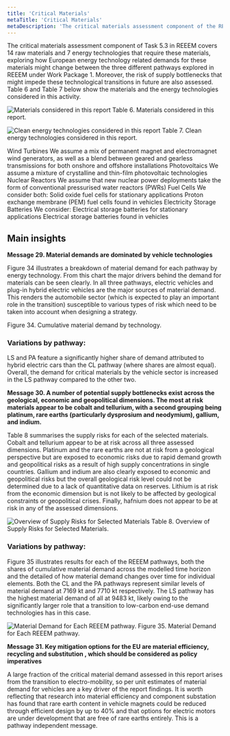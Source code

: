 ```yaml
---
title: 'Critical Materials'
metaTitle: 'Critical Materials'
metaDescription: 'The critical materials assessment component of the REEEM project covers 14 raw materials and 7 energy technologies that require these materials, exploring how European energy technology related demands for these materials might change between the three different pathways explored in REEEM'
---
```



The critical materials assessment component of Task 5.3 in REEEM covers 14 raw materials and 7 energy technologies that require these materials, exploring how European energy technology related demands for these materials might change between the three different pathways explored in REEEM under Work Package 1. Moreover, the risk of supply bottlenecks that might impede these technological transitions in future are also assessed. Table 6 and Table 7 below show the materials and the energy technologies considered in this activity.

![Materials considered in this report](./6_criticalmaterials_table6.png) 
Table 6. Materials considered in this report.

![Clean energy technologies considered in this report](./6_criticalmaterials_table7.png) 
Table 7. Clean energy technologies considered in this report.

Wind Turbines	We assume a mix of permanent magnet and electromagnet wind generators, as well as a blend between geared and gearless transmissions for both onshore and offshore installations
Photovoltaics	We assume a mixture of crystalline and thin-film photovoltaic technologies
Nuclear Reactors	We assume that new nuclear power deployments take the form of conventional pressurised water reactors (PWRs)
Fuel Cells	We consider both:
Solid oxide fuel cells for stationary applications
Proton exchange membrane (PEM) fuel cells found in vehicles
Electricity Storage Batteries	We consider:
Electrical storage batteries for stationary applications
Electrical storage batteries found in vehicles

## Main insights

**Message 29. Material demands are dominated by vehicle technologies**

Figure 34 illustrates a breakdown of material demand for each pathway by energy technology. From this chart the major drivers behind the demand for materials can be seen clearly. In all three pathways, electric vehicles and plug-in hybrid electric vehicles are the major sources of material demand. This renders the automobile sector (which is expected to play an important role in the transition) susceptible to various types of risk which need to be taken into account when designing a strategy.

<RenderCharts config={{criticalmaterials1}} />

Figure 34. Cumulative material demand by technology.

### Variations by pathway:

LS and PA feature a significantly higher share of demand attributed to hybrid electric cars than the CL pathway (where shares are almost equal). Overall, the demand for critical materials by the vehicle sector is increased in the LS pathway compared to the other two.

**Message 30. A number of potential supply bottlenecks exist across the geological, economic and geopolitical dimensions. The most at risk materials appear to be cobalt and tellurium, with a second grouping being platinum, rare earths (particularly dysprosium and neodymium), gallium, and indium.**

Table 8 summarises the supply risks for each of the selected materials. Cobalt and tellurium appear to be at risk across all three assessed dimensions. Platinum and the rare earths are not at risk from a geological perspective but are exposed to economic risks due to rapid demand growth and geopolitical risks as a result of high supply concentrations in single countries. Gallium and indium are also clearly exposed to economic and geopolitical risks but the overall geological risk level could not be determined due to a lack of quantitative data on reserves. Lithium is at risk from the economic dimension but is not likely to be affected by geological constraints or geopolitical crises. Finally, hafnium does not appear to be at risk in any of the assessed dimensions.

![Overview of Supply Risks for Selected Materials](./6_criticalmaterials_table8.png) 
Table 8. Overview of Supply Risks for Selected Materials.

### Variations by pathway:

Figure 35 illustrates results for each of the REEEM pathways, both the shares of cumulative material demand across the modelled time horizon and the detailed of how material demand changes over time for individual elements. Both the CL and the PA pathways represent similar levels of material demand at 7169 kt and 7710 kt respectively. The LS pathway has the highest material demand of all at 9483 kt, likely owing to the significantly larger role that a transition to low-carbon end-use demand technologies has in this case.

![Material Demand for Each REEEM pathway.](./6_criticalmaterials_figure35.png) 
Figure 35. Material Demand for Each REEEM pathway.

**Message 31. Key mitigation options for the EU are material efficiency, recycling and substitution , which should be considered as policy imperatives**

A large fraction of the critical material demand assessed in this report arises from the transition to electro-mobility, so per unit estimates of material demand for vehicles are a key driver of the report findings. It is worth reflecting that research into material efficiency and component substation has found that rare earth content in vehicle magnets could be reduced through efficient design by up to 40% and that options for electric motors are under development that are free of rare earths entirely. This is a pathway independent message.
